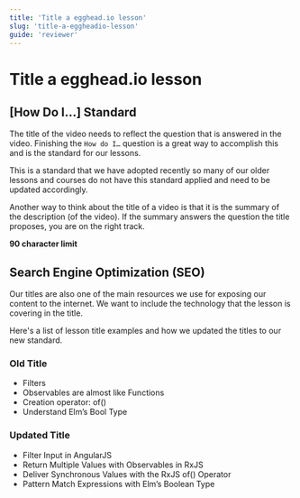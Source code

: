 ```yaml
---
title: 'Title a egghead.io lesson'
slug: 'title-a-eggheadio-lesson'
guide: 'reviewer'
---
```


# Title a egghead.io lesson

## [How Do I…] Standard

The title of the video needs to reflect the question that is answered in the video. Finishing the `How do I…` question is a great way to accomplish this and is the standard for our lessons.

This is a standard that we have adopted recently so many of our older lessons and courses do not have this standard applied and need to be updated accordingly.

Another way to think about the title of a video is that it is the summary of the description (of the video). If the summary answers the question the title proposes, you are on the right track.

**90 character limit**

## Search Engine Optimization (SEO)

Our titles are also one of the main resources we use for exposing our content to the internet. We want to include the technology that the lesson is covering in the title.

Here's a list of lesson title examples and how we updated the titles to our new standard.

### Old Title

- Filters
- Observables are almost like Functions
- Creation operator: of()
- Understand Elm’s Bool Type

### Updated Title

- Filter Input in AngularJS
- Return Multiple Values with Observables in RxJS
- Deliver Synchronous Values with the RxJS of() Operator
- Pattern Match Expressions with Elm’s Boolean Type
